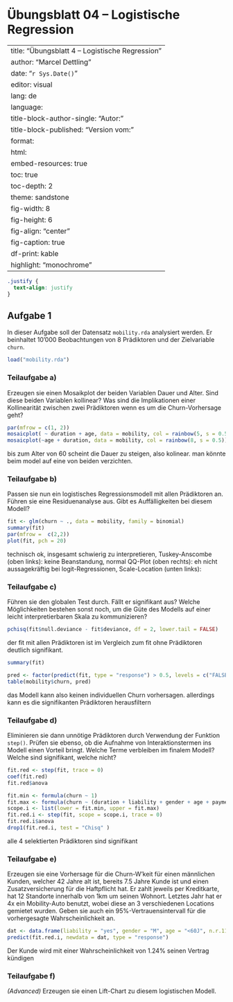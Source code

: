 # Übungsblatt 04 – Logistische Regression {.unnumbered}

---
title:  "Übungsblatt 4 – Logistische Regression "
author: "Marcel Dettling"
date:   "`r Sys.Date()`"
editor: visual
lang: de
language: 
  title-block-author-single: "Autor:"
  title-block-published: "Version vom:"
format:
  html:
    embed-resources: true
    toc: true
    toc-depth: 2
    theme: sandstone
    fig-width: 8
    fig-height: 6
    fig-align: "center"
    fig-caption: true
    df-print: kable
    highlight: "monochrome"
---

```css
.justify {
  text-align: justify
}
```

## Aufgabe 1 {.justify}

In dieser Aufgabe soll der Datensatz `mobility.rda` analysiert werden. Er beinhaltet 10'000 Beobachtungen von 8 Prädiktoren und der Zielvariable `churn`.

```r
load("mobility.rda")
```

### Teilaufgabe a)

Erzeugen sie einen Mosaikplot der beiden Variablen Dauer und Alter. Sind diese beiden Variablen kollinear? Was sind die Implikationen einer Kollinearität zwischen zwei Prädiktoren wenn es um die Churn-Vorhersage geht?

```r
par(mfrow = c(1, 2))
mosaicplot( ~ duration + age, data = mobility, col = rainbow(5, s = 0.5))
mosaicplot(~age + duration, data = mobility, col = rainbow(8, s = 0.5))
```

[bis zum Alter von 60 scheint die Dauer zu steigen, also kolinear. man könnte beim model auf eine von beiden verzichten.]{style="color=#0000B8, font-weight=bold"}

### Teilaufgabe b)

Passen sie nun ein logistisches Regressionsmodell mit allen Prädiktoren an. Führen sie eine Residuenanalyse aus. Gibt es Auffälligkeiten bei diesem Modell?

```r
fit <- glm(churn ~ ., data = mobility, family = binomial)
summary(fit)
par(mfrow =  c(2,2))
plot(fit, pch = 20)
```

[technisch ok, insgesamt schwierig zu interpretieren, Tuskey-Anscombe (oben links): keine Beanstandung,]{style="color:#0000B8, font-weight:bold"} [normal QQ-Plot (oben rechts): eh nicht aussagekräftig bei logit-Regressionen,]{style="color:#0000B8, font-weight:bold"} [Scale-Location (unten links):]{style="color:#0000B8, font-weight:bold"}

### Teilaufgabe c)

Führen sie den globalen Test durch. Fällt er signifikant aus? Welche Möglichkeiten bestehen sonst noch, um die Güte des Modells auf einer leicht interpretierbaren Skala zu kommunizieren?

```r
pchisq(fit$null.deviance - fit$deviance, df = 2, lower.tail = FALSE)
```

[der fit mit allen Prädiktoren ist im Vergleich zum fit ohne Prädiktoren deutlich signifikant.]{style="color:#0000B8, font-weight:bold"}

```r
summary(fit)
```

```r
pred <- factor(predict(fit, type = "response") > 0.5, levels = c("FALSE", "TRUE"))
table(mobility$churn, pred)
```

[das Modell kann also keinen individuellen Churn vorhersagen. allerdings kann es die signifikanten Prädiktoren herausfiltern]{style="color:#0000B8, font-weight:bold"}

### Teilaufgabe d)

Eliminieren sie dann unnötige Prädiktoren durch Verwendung der Funktion `step()`. Prüfen sie ebenso, ob die Aufnahme von Interaktionstermen ins Modell einen Vorteil bringt. Welche Terme verbleiben im finalem Modell? Welche sind signifikant, welche nicht?

```r
fit.red <- step(fit, trace = 0)
coef(fit.red)
fit.red$anova
```

```r
fit.min <- formula(churn ~ 1)
fit.max <- formula(churn ~ (duration + liability + gender + age + payment + n.loc.1k + n.r.11 + n.loc.u)^2 )
scope.i <- list(lower = fit.min, upper = fit.max)
fit.red.i <- step(fit, scope = scope.i, trace = 0)
fit.red.i$anova
drop1(fit.red.i, test = "Chisq" )
```

[alle 4 selektierten Prädiktoren sind signifikant]{style="colour:#0000B8, font-weight:bold"}

### Teilaufgabe e)

Erzeugen sie eine Vorhersage für die Churn-W'keit für einen männlichen Kunden, welcher 42 Jahre alt ist, bereits 7.5 Jahre Kunde ist und einen Zusatzversicherung für die Haftpflicht hat. Er zahlt jeweils per Kreditkarte, hat 12 Standorte innerhalb von 1km um seinen Wohnort. Letztes Jahr hat er 4x ein Mobility-Auto benutzt, wobei diese an 3 verschiedenen Locations gemietet wurden. Geben sie auch ein 95%-Vertrauensintervall für die vorhergesagte Wahrscheinlichkeit an.

```r
dat <- data.frame(liability = "yes", gender = "M", age = "<60J", n.r.11 = "3-5")
predict(fit.red.i, newdata = dat, type = "response")
```

[Der Kunde wird mit einer Wahrscheinlichkeit von 1.24% seinen Vertrag kündigen]{style="colour:#0000B8, font-weight:bold"}

### Teilaufgabe f)

*(Advanced)* Erzeugen sie einen Lift-Chart zu diesem logistischen Modell.
